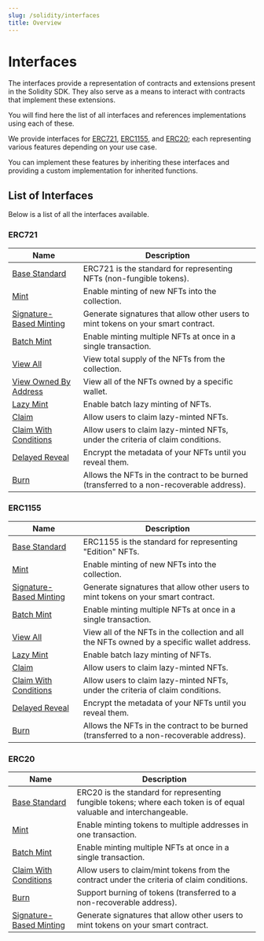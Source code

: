```yaml
---
slug: /solidity/interfaces
title: Overview
---
```



# Interfaces

<div className="heroGrid">
<div>
  <p>
The interfaces provide a representation of contracts and extensions present in the Solidity SDK. They also serve as a means to interact with contracts that implement these extensions.
  </p>
<p>
You will find here the list of all interfaces and references implementations using each of these.
</p>

We provide interfaces for [ERC721](/solidity/interfaces/erc721), [ERC1155](/solidity/interfaces/erc1155), and
[ERC20](/solidity/interfaces/erc20); each representing various features depending on your use case.

You can implement these features by inheriting these interfaces and providing a custom implementation for inherited functions.

</div>

<div className="heroGridImageContainer">
  <ThemedImage
    sources={{
      light: "/assets/extensions.png",
      dark: "/assets/extensions.png",
    }}
    className="heroGridImage"
    alt="thirdweb dashboard"
  />
</div>

</div>

## List of Interfaces

Below is a list of all the interfaces available.

### ERC721

| Name                                                                        | Description                                                                              |
| --------------------------------------------------------------------------- | ---------------------------------------------------------------------------------------- |
| [Base Standard](/solidity/interfaces/erc721)                                | ERC721 is the standard for representing NFTs (non-fungible tokens).                      |
| [Mint](/solidity/interfaces/erc721mintable)                                 | Enable minting of new NFTs into the collection.                                          |
| [Signature-Based Minting](/solidity/interfaces/erc721signaturemintable)     | Generate signatures that allow other users to mint tokens on your smart contract.        |
| [Batch Mint](/solidity/interfaces/erc721batchmintable)                      | Enable minting multiple NFTs at once in a single transaction.                            |
| [View All](/solidity/interfaces/erc721supply)                               | View total supply of the NFTs from the collection.                                       |
| [View Owned By Address](/solidity/interfaces/erc721enumerable)              | View all of the NFTs owned by a specific wallet.                                         |
| [Lazy Mint](/solidity/interfaces/erc721lazymintable)                        | Enable batch lazy minting of NFTs.                                                       |
| [Claim](/solidity/interfaces/erc721claimable)                               | Allow users to claim lazy-minted NFTs.                                                   |
| [Claim With Conditions](/solidity/interfaces/erc721claimablewithconditions) | Allow users to claim lazy-minted NFTs, under the criteria of claim conditions.           |
| [Delayed Reveal](/solidity/interfaces/erc721revealable)                     | Encrypt the metadata of your NFTs until you reveal them.                                 |
| [Burn](/solidity/interfaces/erc721burnable)                                 | Allows the NFTs in the contract to be burned (transferred to a non-recoverable address). |

### ERC1155

| Name                                                                         | Description                                                                                 |
| ---------------------------------------------------------------------------- | ------------------------------------------------------------------------------------------- |
| [Base Standard](/solidity/interfaces/erc1155)                                | ERC1155 is the standard for representing "Edition" NFTs.                                    |
| [Mint](/solidity/interfaces/erc1155mintable)                                 | Enable minting of new NFTs into the collection.                                             |
| [Signature-Based Minting](/solidity/interfaces/erc1155signaturemintable)     | Generate signatures that allow other users to mint tokens on your smart contract.           |
| [Batch Mint](/solidity/interfaces/erc1155batchmintable)                      | Enable minting multiple NFTs at once in a single transaction.                               |
| [View All](/solidity/interfaces/erc1155enumerable)                           | View all of the NFTs in the collection and all the NFTs owned by a specific wallet address. |
| [Lazy Mint](/solidity/interfaces/erc1155lazymintable)                        | Enable batch lazy minting of NFTs.                                                          |
| [Claim](/solidity/interfaces/erc1155claimable)                               | Allow users to claim lazy-minted NFTs.                                                      |
| [Claim With Conditions](/solidity/interfaces/erc1155claimablewithconditions) | Allow users to claim lazy-minted NFTs, under the criteria of claim conditions.              |
| [Delayed Reveal](/solidity/interfaces/erc1155revealable)                     | Encrypt the metadata of your NFTs until you reveal them.                                    |
| [Burn](/solidity/interfaces/erc1155burnable)                                 | Allows the NFTs in the contract to be burned (transferred to a non-recoverable address).    |

### ERC20

| Name                                                                       | Description                                                                                                        |
| -------------------------------------------------------------------------- | ------------------------------------------------------------------------------------------------------------------ |
| [Base Standard](/solidity/interfaces/erc20)                                | ERC20 is the standard for representing fungible tokens; where each token is of equal valuable and interchangeable. |
| [Mint](/solidity/interfaces/erc20mintable)                                 | Enable minting tokens to multiple addresses in one transaction.                                                    |
| [Batch Mint](/solidity/interfaces/erc1155batchmintable)                    | Enable minting multiple NFTs at once in a single transaction.                                                      |
| [Claim With Conditions](/solidity/interfaces/erc20claimablewithconditions) | Allow users to claim/mint tokens from the contract under the criteria of claim conditions.                         |
| [Burn](/solidity/interfaces/erc20burnable)                                 | Support burning of tokens (transferred to a non-recoverable address).                                              |
| [Signature-Based Minting](/solidity/interfaces/erc20signaturemintable)     | Generate signatures that allow other users to mint tokens on your smart contract.                                  |
